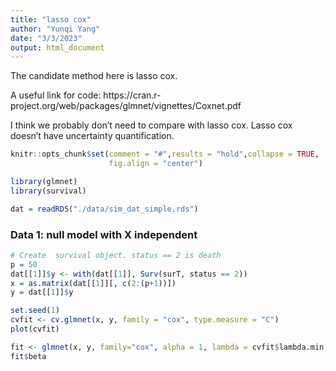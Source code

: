 ```yaml
---
title: "lasso cox"
author: "Yunqi Yang"
date: "3/3/2023"
output: html_document
---
```



The candidate method here is lasso cox.

A useful link for code: https://cran.r-project.org/web/packages/glmnet/vignettes/Coxnet.pdf

I think we probably don't need to compare with lasso cox. Lasso cox doesn't have uncertainty quantification. 
```r
knitr::opts_chunk$set(comment = "#",results = "hold",collapse = TRUE,
                      fig.align = "center")
```

```r
library(glmnet)
library(survival)
```


```r
dat = readRDS("./data/sim_dat_simple.rds")
```


### Data 1: null model with X independent
```r
# Create  survival object. status == 2 is death
p = 50
dat[[1]]$y <- with(dat[[1]], Surv(surT, status == 2))
x = as.matrix(dat[[1]][, c(2:(p+1))])
y = dat[[1]]$y
```

```r
set.seed(1)
cvfit <- cv.glmnet(x, y, family = "cox", type.measure = "C")
plot(cvfit)
```
```r
fit <- glmnet(x, y, family="cox", alpha = 1, lambda = cvfit$lambda.min, standardize = TRUE, maxit = 1000)
fit$beta
```
